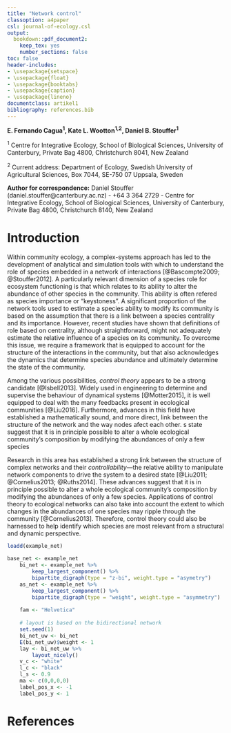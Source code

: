 ```yaml
---
title: "Network control"
classoption: a4paper
csl: journal-of-ecology.csl
output: 
  bookdown::pdf_document2: 
    keep_tex: yes
    number_sections: false
toc: false
header-includes:
- \usepackage{setspace}
- \usepackage{float}
- \usepackage{booktabs}
- \usepackage{caption}
- \usepackage{lineno}
documentclass: artikel1
bibliography: references.bib
---
```


\doublespacing
\linenumbers

**E. Fernando Cagua^1^, Kate L. Wootton^1,2^, Daniel B. Stouffer^1^**

^1^ Centre for Integrative Ecology, School of Biological Sciences, University of Canterbury, Private Bag 4800, Christchurch 8041, New Zealand

^2^ Current address: Department of Ecology, Swedish University of Agricultural Sciences, Box 7044, SE-750 07 Uppsala, Sweden

**Author for correspondence:** Daniel Stouffer (daniel.stouffer@canterbury.ac.nz) - +64 3 364 2729 - Centre for Integrative Ecology, School of Biological Sciences, University of Canterbury, Private Bag 4800, Christchurch 8140, New Zealand

\newpage

# Introduction

Within community ecology, a complex-systems approach has led to the development of analytical and simulation tools with which to understand the role of species embedded in a network of interactions [@Bascompte2009; @Stouffer2012]. 
A particularly relevant dimension of a species role for ecosystem functioning is that which relates to its ability to alter the abundance of other species in the community. 
This ability is often refered as species importance or "keystoness". 
A significant proportion of the network tools used to estimate a species ability to modify its community is based on the assumption that there is a link between a species centrality and its importance. 
However, recent studies have shown that definitions of role based on centrality, although straightforward, might not adequately estimate the relative influence of a species on its community. 
To overcome this issue, we require a framework that is equipped to account for the structure of the interactions in the community, but that also acknowledges the dynamics that determine species abundance and ultimately determine the state of the community.

Among the various possibilities, *control theory* appears to be a strong candidate [@Isbell2013]. 
Widely used in engineering to determine and supervise the behaviour of dynamical systems [@Motter2015], it is well equipped to deal with the many feedbacks present in ecological communities [@Liu2016]. 
Furthermore, advances in this field have established a mathematically sound, and more direct, link between the structure of the network and the way nodes afect each other. s state  suggest that it is in principle possible to alter a whole ecological community's composition by modifying the abundances of only a few species




Research in this area has established a strong link between the structure of complex networks and their *controllability*—the relative ability to manipulate network components to drive the system to a desired state [@Liu2011; @Cornelius2013; @Ruths2014]. 
These advances suggest that it is in principle possible to alter a whole ecological community's composition by modifying the abundances of only a few species.
Applications of control theory to ecological networks can also take into account the extent to which changes in the abundances of one species may ripple through the community [@Cornelius2013].
Therefore, control theory could also be harnessed to help identify which species are most relevant from a structural and dynamic perspective.

```r
loadd(example_net)
	
base_net <- example_net
	bi_net <- example_net %>%
		keep_largest_component() %>%
		bipartite_digraph(type = "z-bi", weight.type = "asymetry") 
	as_net <- example_net %>%
		keep_largest_component() %>%
		bipartite_digraph(type = "weight", weight.type = "asymmetry")
	
	fam <- "Helvetica"
	
	# layout is based on the bidirectional network
	set.seed(1)
	bi_net_uw <- bi_net
	E(bi_net_uw)$weight <- 1
	lay <- bi_net_uw %>%
		layout_nicely()
	v_c <- "white"
	l_c <- "black"
	l_s <- 0.9
	ma <- c(0,0,0,0)
	label_pos_x <- -1
	label_pos_y <- 1
```

# References
